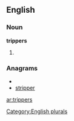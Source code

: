 
==English==

===Noun===
'''trippers'''

# {{plural of|[[tripper]]}}

===Anagrams===
* {{alphagram|eipprrst}}
* [[stripper#English|stripper]]

[[Category:English plurals]]

[[ar:trippers]]